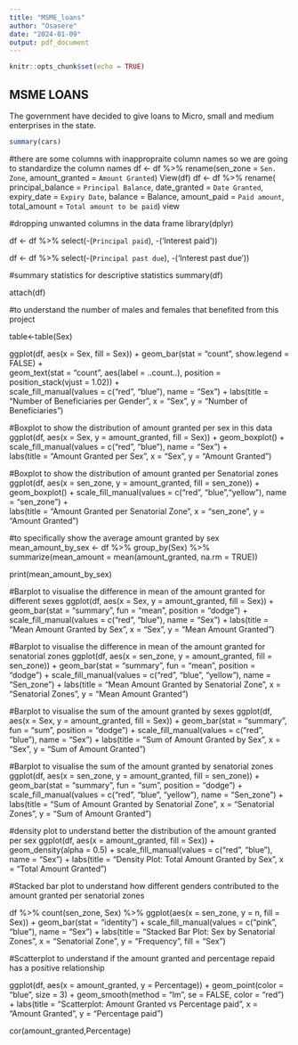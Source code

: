 ---
title: "MSME_loans"
author: "Osasere"
date: "2024-01-09"
output: pdf_document
---

```{r setup, include=FALSE}
knitr::opts_chunk$set(echo = TRUE)
```

## MSME LOANS

The government have decided to give loans to Micro, small and medium enterprises in the state.

```{r cars}
summary(cars)
```

#there are some columns with inappropraite column names so we are going to standardize the column names
df <- df %>%
  rename(sen_zone = `Sen. Zone`, amount_granted = `Amount Granted`)
View(df)
df <- df %>%
  rename(
    principal_balance = `Principal Balance`, date_granted = `Date Granted`,
    expiry_date = `Expiry Date`, balance = Balance,
    amount_paid = `Paid amount`, total_amount = `Total amount to be paid`)
view

#dropping unwanted columns in the data frame
library(dplyr)

df <- df %>%
  select(-(`Principal paid`), -('Interest paid'))

df <- df %>%
  select(-(`Principal past due`), -('Interest past due'))

#summary statistics for descriptive statistics
summary(df)

attach(df)

#to understand the number of males and females that benefited from this project

table<-table(Sex)

ggplot(df, aes(x = Sex, fill = Sex)) +
  geom_bar(stat = "count", show.legend = FALSE) +  
  geom_text(stat = "count", aes(label = ..count..), position = position_stack(vjust = 1.02)) +  
  scale_fill_manual(values = c("red", "blue"), name = "Sex") + 
  labs(title = "Number of Beneficiaries per Gender", x = "Sex", y = "Number of Beneficiaries")

#Boxplot to show the distribution of amount granted per sex in this data
ggplot(df, aes(x = Sex, y = amount_granted, fill = Sex)) +
  geom_boxplot() +
  scale_fill_manual(values = c("red", "blue"), name = "Sex") +  
  labs(title = "Amount Granted per Sex", x = "Sex", y = "Amount Granted") 

#Boxplot to show the distribution of amount granted per Senatorial zones 
ggplot(df, aes(x = sen_zone, y = amount_granted, fill = sen_zone)) +
  geom_boxplot() +
  scale_fill_manual(values = c("red", "blue","yellow"), name = "sen_zone") +  
  labs(title = "Amount Granted per Senatorial Zone", x = "sen_zone", y = "Amount Granted") 

#to specifically show the average amount granted by sex
mean_amount_by_sex <- df %>%
  group_by(Sex) %>%
  summarize(mean_amount = mean(amount_granted, na.rm = TRUE))

print(mean_amount_by_sex)

#Barplot to visualise the difference in mean of the amount granted for different sexes
ggplot(df, aes(x = Sex, y = amount_granted, fill = Sex)) +
  geom_bar(stat = "summary", fun = "mean", position = "dodge") +
  scale_fill_manual(values = c("red", "blue"), name = "Sex") + 
  labs(title = "Mean Amount Granted by Sex", x = "Sex", y = "Mean Amount Granted") 

#Barplot to visualise the difference in mean of the amount granted for senatorial zones
ggplot(df, aes(x = sen_zone, y = amount_granted, fill = sen_zone)) +
  geom_bar(stat = "summary", fun = "mean", position = "dodge") +
  scale_fill_manual(values = c("red", "blue", "yellow"), name = "Sen_zone") + 
  labs(title = "Mean Amount Granted by Senatorial Zone", x = "Senatorial Zones", y = "Mean Amount Granted") 

#Barplot to visualise the sum of the amount granted by sexes
ggplot(df, aes(x = Sex, y = amount_granted, fill = Sex)) +
  geom_bar(stat = "summary", fun = "sum", position = "dodge") +
  scale_fill_manual(values = c("red", "blue"), name = "Sex") + 
  labs(title = "Sum of Amount Granted by Sex", x = "Sex", y = "Sum of Amount Granted") 

#Barplot to visualise the sum of the amount granted by senatorial zones
ggplot(df, aes(x = sen_zone, y = amount_granted, fill = sen_zone)) +
  geom_bar(stat = "summary", fun = "sum", position = "dodge") +
  scale_fill_manual(values = c("red", "blue", "yellow"), name = "Sen_zone") + 
  labs(title = "Sum of Amount Granted by Senatorial Zone", x = "Senatorial Zones", y = "Sum of Amount Granted") 

#density plot to understand better the distribution of the amount granted per sex
ggplot(df, aes(x = amount_granted, fill = Sex)) +
  geom_density(alpha = 0.5) +
  scale_fill_manual(values = c("red", "blue"), name = "Sex") + 
  labs(title = "Density Plot: Total Amount Granted by Sex", x = "Total Amount Granted")

#Stacked bar plot to understand how different genders contributed to the amount granted per senatorial zones

df %>%
  count(sen_zone, Sex) %>%
  ggplot(aes(x = sen_zone, y = n, fill = Sex)) +
  geom_bar(stat = "identity") +
  scale_fill_manual(values = c("pink", "blue"), name = "Sex") + 
  labs(title = "Stacked Bar Plot: Sex by Senatorial Zones", x = "Senatorial Zone", y = "Frequency", fill = "Sex")

#Scatterplot to understand if the amount granted and percentage repaid has a positive relationship

ggplot(df, aes(x = amount_granted, y = Percentage)) +
  geom_point(color = "blue", size = 3) +
  geom_smooth(method = "lm", se = FALSE, color = "red") +
  labs(title = "Scatterplot: Amount Granted vs Percentage paid", x = "Amount Granted", y = "Percentage paid")

cor(amount_granted,Percentage)

